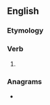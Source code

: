 {{also|Spieth}}
==English==

===Etymology===
{{suffix|en|spy|eth|nocat=1}}

===Verb===
{{head|en|verb form}}

# {{en-archaic third-person singular of|spy}}

===Anagrams===
* {{anagrams|en|a=ehipst|Speith}}